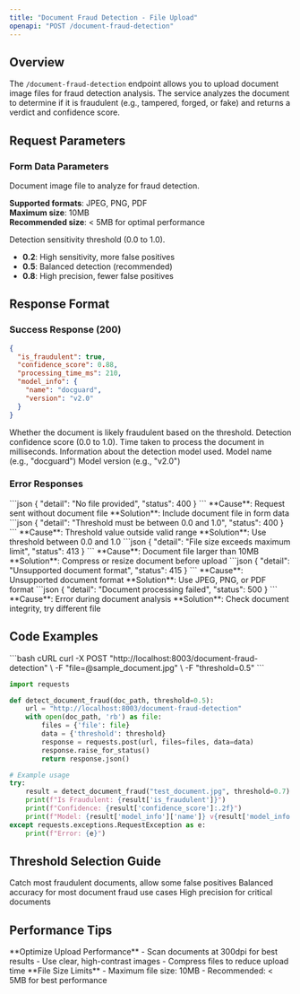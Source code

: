 ```yaml
---
title: "Document Fraud Detection - File Upload"
openapi: "POST /document-fraud-detection"
---
```


## Overview

The `/document-fraud-detection` endpoint allows you to upload document image files for fraud detection analysis. The service analyzes the document to determine if it is fraudulent (e.g., tampered, forged, or fake) and returns a verdict and confidence score.

## Request Parameters

### Form Data Parameters

<ParamField body="file" type="file" required>
  Document image file to analyze for fraud detection.
  
  **Supported formats**: JPEG, PNG, PDF  
  **Maximum size**: 10MB  
  **Recommended size**: < 5MB for optimal performance
</ParamField>

<ParamField body="threshold" type="number" default="0.5">
  Detection sensitivity threshold (0.0 to 1.0).
  
  - **0.2**: High sensitivity, more false positives
  - **0.5**: Balanced detection (recommended)
  - **0.8**: High precision, fewer false positives
</ParamField>

## Response Format

### Success Response (200)

```json
{
  "is_fraudulent": true,
  "confidence_score": 0.88,
  "processing_time_ms": 210,
  "model_info": {
    "name": "docguard",
    "version": "v2.0"
  }
}
```

<ResponseField name="is_fraudulent" type="boolean">
  Whether the document is likely fraudulent based on the threshold.
</ResponseField>
<ResponseField name="confidence_score" type="number">
  Detection confidence score (0.0 to 1.0).
</ResponseField>
<ResponseField name="processing_time_ms" type="number">
  Time taken to process the document in milliseconds.
</ResponseField>
<ResponseField name="model_info" type="object">
  Information about the detection model used.
  <Expandable title="model_info">
    <ResponseField name="name" type="string">Model name (e.g., "docguard")</ResponseField>
    <ResponseField name="version" type="string">Model version (e.g., "v2.0")</ResponseField>
  </Expandable>
</ResponseField>

### Error Responses

<AccordionGroup>
  <Accordion title="400 - No File Provided">
    ```json
    {
      "detail": "No file provided",
      "status": 400
    }
    ```
    **Cause**: Request sent without document file  
    **Solution**: Include document file in form data
  </Accordion>
  <Accordion title="400 - Invalid Threshold">
    ```json
    {
      "detail": "Threshold must be between 0.0 and 1.0",
      "status": 400
    }
    ```
    **Cause**: Threshold value outside valid range  
    **Solution**: Use threshold between 0.0 and 1.0
  </Accordion>
  <Accordion title="413 - File Too Large">
    ```json
    {
      "detail": "File size exceeds maximum limit",
      "status": 413
    }
    ```
    **Cause**: Document file larger than 10MB  
    **Solution**: Compress or resize document before upload
  </Accordion>
  <Accordion title="415 - Unsupported Media Type">
    ```json
    {
      "detail": "Unsupported document format",
      "status": 415
    }
    ```
    **Cause**: Unsupported document format  
    **Solution**: Use JPEG, PNG, or PDF format
  </Accordion>
  <Accordion title="500 - Processing Error">
    ```json
    {
      "detail": "Document processing failed",
      "status": 500
    }
    ```
    **Cause**: Error during document analysis  
    **Solution**: Check document integrity, try different file
  </Accordion>
</AccordionGroup>

## Code Examples

<CodeGroup>
```bash cURL
curl -X POST "http://localhost:8003/document-fraud-detection" \
  -F "file=@sample_document.jpg" \
  -F "threshold=0.5"
```

```python Python
import requests

def detect_document_fraud(doc_path, threshold=0.5):
    url = "http://localhost:8003/document-fraud-detection"
    with open(doc_path, 'rb') as file:
        files = {'file': file}
        data = {'threshold': threshold}
        response = requests.post(url, files=files, data=data)
        response.raise_for_status()
        return response.json()

# Example usage
try:
    result = detect_document_fraud("test_document.jpg", threshold=0.7)
    print(f"Is Fraudulent: {result['is_fraudulent']}")
    print(f"Confidence: {result['confidence_score']:.2f}")
    print(f"Model: {result['model_info']['name']} v{result['model_info']['version']}")
except requests.exceptions.RequestException as e:
    print(f"Error: {e}")
```
</CodeGroup>

## Threshold Selection Guide

<CardGroup cols={3}>
  <Card title="ID Verification (0.3-0.4)" icon="id-card">
    Catch most fraudulent documents, allow some false positives
  </Card>
  <Card title="General Purpose (0.5)" icon="balance-scale">
    Balanced accuracy for most document fraud use cases
  </Card>
  <Card title="Legal/Financial (0.7-0.8)" icon="gavel">
    High precision for critical documents
  </Card>
</CardGroup>

## Performance Tips

<Tip>
**Optimize Upload Performance**
- Scan documents at 300dpi for best results
- Use clear, high-contrast images
- Compress files to reduce upload time
</Tip>

<Warning>
**File Size Limits**
- Maximum file size: 10MB
- Recommended: < 5MB for best performance
</Warning>
